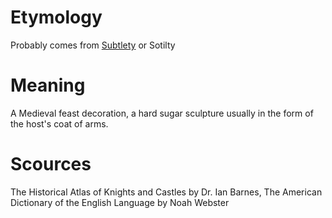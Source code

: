 {{rfc|needs formatting properly, and moving to uncapitalised}}
=Etymology=
Probably comes from [[Subtlety]] or Sotilty

=Meaning=
A Medieval feast decoration, a hard sugar sculpture usually in the form of the host's coat of arms.

=Scources=
The Historical Atlas of Knights and Castles by Dr. Ian Barnes,
The American Dictionary of the English Language by Noah Webster